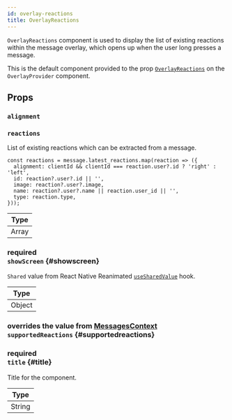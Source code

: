 ```yaml
---
id: overlay-reactions
title: OverlayReactions
---
```




`OverlayReactions` component is used to display the list of existing reactions within the message overlay, which opens up when the user long presses a message.

This is the default component provided to the prop [`OverlayReactions`](./overlay-provider.mdx#overlayreactions) on the `OverlayProvider` component.

## Props

### `alignment`

<Alignment />

### `reactions`

List of existing reactions which can be extracted from a message.

```tsx
const reactions = message.latest_reactions.map(reaction => ({
  alignment: clientId && clientId === reaction.user?.id ? 'right' : 'left',
  id: reaction?.user?.id || '',
  image: reaction?.user?.image,
  name: reaction?.user?.name || reaction.user_id || '',
  type: reaction.type,
}));
```

| Type  |
| ----- |
| Array |

### <div class="label description required">required</div> `showScreen` {#showscreen}

`Shared` value from React Native Reanimated [`useSharedValue`](https://docs.swmansion.com/react-native-reanimated/docs/api/hooks/useSharedValue/) hook.

| Type   |
| ------ |
| Object |

### <div class="label description">overrides the value from [MessagesContext](../../../ui-components/contexts/messages-context#supportedreactions)</div> `supportedReactions` {#supportedreactions}

<SupportedReactions />

### <div class="label description required">required</div> `title` {#title}

Title for the component.

| Type   |
| ------ |
| String |
